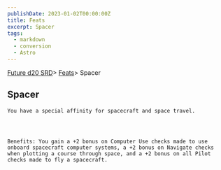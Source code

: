 ```yaml
---
publishDate: 2023-01-02T00:00:00Z
title: Feats
excerpt: Spacer
tags:
  - markdown
  - conversion
  - Astro
---
```







[Future d20 SRD](/#futureD20)> [Feats](future-d20-srd-feats-index)> Spacer
    




## Spacer
   



    You have a special affinity for spacecraft and space travel.
   



    Benefits: You gain a +2 bonus on Computer Use checks made to use onboard spacecraft computer systems, a +2 bonus on Navigate checks when plotting a course through space, and a +2 bonus on all Pilot checks made to fly a spacecraft.
   





